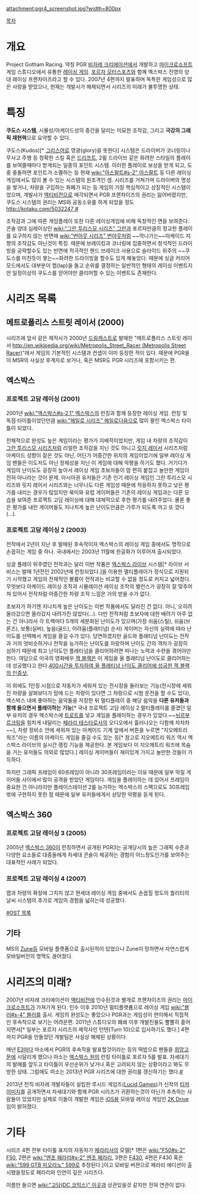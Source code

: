 attachment:pgr4_screenshot.jpg?width=800px

[[목차]]

= 개요 =
Project Gotham Racing. 약칭 PGR
[[비자레 크리에이션]]에서 개발하고 [[마이크로소프트]] 게임 스튜디오에서 유통한 [[레이싱 게임]].
[[포르자 모터스포츠]]와 함께 엑스박스 진영의 양대 레이싱 프랜차이즈라고 할 수 있다.
2007년 4편까지 발표하며 독특한 게임성으로 많은 사랑을 받았으나, 현재는 개발사가 해체되면서 시리즈의 미래가 불투명한 상태.

= 특징 =
'''쿠도스 시스템''', 시뮬성/아케이드성의 중간을 달리는 미묘한 조작감, 그리고 '''극강의 그래픽 재현력'''으로 요약할 수 있다.

쿠도스(Kudos)[* [[그리스어]]로 영광(glory)을 뜻한다] 시스템은 드라이버가 코너링이나 무사고 주행 등 정확한 스킬 혹은 [[드리프트]], 2휠 드라이브 같은 화려한 스타일의 플레이를 보여줄때마다 받게되는 일종의 포인트 시스템. 이러한 플레이로 보상을 받게 되고, 도중 충돌하면 포인트가 소멸하는 등 현재 [[wiki:"아스팔트#s-2" 아스팔트]] 등 다른 레이싱 게임에서도 많이 볼 수 있는 시스템의 원조격인 셈. 시리즈를 거쳐가며 드라이버의 명성을 쌓거나, 차량을 구입하는 화폐가 되는 등 게임의 가장 핵심적이고 상징적인 시스템이었으며, 개발사가 [[액티비전]]으로 매각되면서 PGR 프랜차이즈의 권리는 잃어버렸지만, 쿠도스 시스템의 권리는 MS와 공동소유를 하게 되었을 정도[[http://kotaku.com/5032247 #]]

조작감과 그에 따른 게임플레이 또한 다른 레이싱게임에 비해 독창적인 면을 보여준다. 콘솔 양대 심레이싱인 [[wiki:"그란 투리스모 시리즈" 그란]]과 포르자만큼의 정교한 플레이를 요구하지 않는 반면에 [[wiki:"번아웃 시리즈" 번아웃]]처럼 ~~막나가는~~아케이드 지향의 조작감도 아닌것이 특징. 때문에 브레이킹과 코너링에 집중하면서 정석적인 드라이빙을 공략할수도 있는 반면에 적극적인 핸드 브레이크 사용으로 슬라이드 위주의 ~~쿠도스를 미친듯이 쌓는~~화려한 드라이빙을 할수도 있게 해놓았다. 때문에 싱글 커리어모드에서도 대부분이 랩(lap)을 돌고 순위를 결정하는 일반적인 형태의 레이싱 이벤트지만 일정이상의 쿠도스를 얻어야만 클리어할 수 있는 이벤트도 존재한다.

= 시리즈 목록 =
== 메트로폴리스 스트릿 레이서 (2000) ==
시리즈에 앞서 같은 제작사가 2000년 [[드림캐스트]]로 발매한 "메트로폴리스 스트릿 레이서 [[http://en.wikipedia.org/wiki/Metropolis_Street_Racer (Metropolis Street Racer)]]"에서 게임의 기본적인 시스템과 컨셉이 이미 등장한 적이 있다. 때문에 PGR을 이 MSR의 사실상 후계자로 보거나, 혹은 MSR도 PGR 시리즈에 포함시키는 편.

== 엑스박스 ==
=== 프로젝트 고담 레이싱 (2001) ===
2001년 [[wiki:"엑스박스#s-2.1" 엑스박스]]의 런칭과 함께 등장한 레이싱 게임. 런칭 및 독점 타이틀이었던만큼 [[wiki:"헤일로 시리즈" 헤일로]]다음으로 많이 팔린 엑스박스 타이틀이 되었다.

전체적으로 완성도 높은 게임이라는 평가가 지배적이었지만, 게임 내 차량의 조작감이 [[그란 투리스모 시리즈]]처럼 리얼한 조작감을 지닌 것도 아니고 [[릿지 레이서]] 시리즈처럼 아케이드 성향이 짙은 것도 아닌, 어딘가 어중간한 위치의 게임이었기에 일부 레이싱 게임 팬들은 이도저도 아닌 정체성을 지닌 이 게임에 대해 악평을 하기도 했다. 거기다가 게임의 난이도도 굉장히 높아서 레이싱 게임 초보자들이 맘 편히 붙잡고 놀만한 게임이 전혀 아니라는 것이 문제. 아시아권 유저들은 기존 인기 레이싱 게임인 그란 투리스모 시리즈와 릿지 레이서 시리즈와는 너무나도 다른 게임성 때문에 적응하지 못하고 낮은 평가를 내리는 경우가 많았지만 북미와 유럽 게이머들은 기존의 레이싱 게임과는 다른 모습을 보여준 프로젝트 고담 레이싱에 대해 대체적으로 후한 평가를 내려주었다. 물론 좋은 평가를 내런 게이머들도 지나치게 높은 난이도만큼은 가루가 되도록 까고 또 깠다(...).

=== 프로젝트 고담 레이싱 2 (2003) ===
전작에서 2년이 지난 후 발매된 후속작이자 엑스박스의 레이싱 게임 중에서도 명작으로 손꼽히는 게임 중 하나. 국내에서는 2003년 11월에 한글화가 이루어져 출시되었다.

싱글 플레이 위주였던 전작과는 달리 이번 작품은 [[엑스박스 라이브]] 시스템[* 라이브 서비스는 발매 1년전인 2002년에 런칭되었다.]을 이용한 멀티플레이가 정식으로 지원되기 시작했고 게임의 전체적인 볼륨이 전작과는 비교할 수 없을 정도로 커지고 넓어졌다. 무엇보다 아케이드 레이싱 조작과 시뮬레이션 레이싱 조작의 밸런스가 굉장히 잘 맞추어져 있어서 전작처럼 어중간한 차량 조작 느낌은 거의 받을 수가 없다.

초보자가 하기엔 지나치게 높은 난이도는 이번 작품에서도 달라진 건 없다. 아니, 오히려 올라갔으면 올라갔지 내려가진 않았다(...). 다만 전작처럼 초보자에 대한 배려가 아주 없는 건 아니라서 각 트랙마다 5개의 세분화된 난이도가 있으며(가장 쉬움(스틸), 쉬움(브론즈), 보통(실버), 높음(골드), 어려움(플래티넘) 순서) 게이머는 자신의 실력에 따라 난이도를 선택해서 게임을 즐길 수가 있다. 당연하겠지만 골드와 플래티넘 난이도는 전작과 거의 엇비슷하거나 전작을 능가하는 난이도를 자랑하며 난이도 간의 격차가 굉장히 심하기 때문에 최고 난이도인 플래티넘을 클리어하려면 피나는 노력과 수련을 겪어야만 한다. 여담으로 미국의 영화배우 [[잭 블랙]]은 이 게임을 올 플래티넘 난이도로 클리어하는데 성공했다고 한다.[http://rigvedawiki.net/r1/wiki.php/%ED%94%84%EB%A1%9C%EC%A0%9D%ED%8A%B8%20%EA%B3%A0%EB%8B%B4%20%EB%A0%88%EC%9D%B4%EC%8B%B1%20%EC%8B%9C%EB%A6%AC%EC%A6%88?action=download&value=PGR2Clear_JackBlack.jpg 400시간을 투자하여 올 플래티넘 난이도 클리어에 성공한 잭 블랙의 인증샷.]

이 외에도 1인칭 시점으로 자동차가 세워져 있는 전시장을 둘러보는 기능(전시장에 세워진 차량을 살펴보다가 맘에 드는 차량이 있다면 그 챠랑으로 시범 운전을 할 수도 있다), 엑스박스 내에 좋아하는 음악들을 저장한 뒤 멀티플레이 중 해당 음악을 '''다른 유저들과 함께 들으면서 플레이하는 기능'''[* 국내 프로젝트 고담 레이싱 2 멀티플레이를 즐겼던 일부 유저의 경우 엑스박스에 [[트로트]]를 넣고 게임을 플레이하는 경우가 있었다.~~[[뉘르부르크링]]을 힘차게 내달리는 [[페라리 테스타로사]]의 오디오에서 흘러나오는 다함께 차차차~~], 차량 정비소 안에 세워져 있는 아케이드 기계 앞에서 버튼을 누르면 "지오메트리 워즈"라는 이름의 아케이드 게임을 즐길 수도 있는 등[* 참고로 지오메트리 워즈 역시 엑스박스 라이브의 실시간 랭킹 기능을 제공한다. 본 게임보다 이 지오메트리 워즈에 목숨을 거는 유저들도 의외로 많았다.] 레이싱 게이머들이 재미있게 가지고 놀만한 것들이 가득하다.

하지만 그래픽 프레임이 60프레임이 아니라 30프레임이라는 이유 때문에 일부 악질 게이머들 사이에서 많이 공격을 받았던 게임이다. 게임을 플레이하는 데 있어서 프레임이 중요한 건 아니라지만 플레이스테이션 2를 능가하는 엑스박스의 스펙으로도 30프레임 밖에 구현하지 못한 점 때문에 일부 유저들에게서 상당한 악평을 듣게 된다.

== 엑스박스 360 ==
=== 프로젝트 고담 레이싱 3 (2005) ===
2005년 [[엑스박스 360]]이 런칭하면서 공개된 PGR3는 공개당시의 높은 그래픽 수준과 다양한 요소들로 대중들에게 차세대 콘솔이 제공하는 경험이 어느정도인가를 보여주는 대표적인 사례가 되었다.

=== 프로젝트 고담 레이싱 4 (2007) ===
맵과 차량의 확장에 그치치 않고 현세대 레이싱 게임 중에서도 손꼽힐 정도의 퀄리티의 날씨 시스템의 추가로 게임의 경험을 넓히는데 성공했다.

[http://www.eurogamer.net/articles/pgr4-soundtrack-listing #OST 목록]
== 기타 ==
MS의 [[Zune]]등 모바일 플랫폼으로 출시된적이 있었으나 Zune이 망하면서 자연스럽게 모바일버전의 명맥도 끊어졌다.
= 시리즈의 미래? =
2007년 비자레 크리에이션이 [[액티비전]]에 인수된것과 별개로 프랜차이즈의 권리는 [[마이크로소프트]]가 가져가게 된다.
인수 이후 2010년 멀티플랫폼으로 레이싱 게임 [[wiki:"블러#s-4" 블러]]를 출시. 게임의 완성도는 좋았으나 PGR과는 게임성이  판이해서 직접적인 후속작으로 보기는 어려운편. 2011년 스튜디오의 폐쇄 이후 개발진들도 뿔뿔히 흩어지면서[* 일부는 포르자 시리즈의 제작사인 턴텐(Turn 10)으로 입사하기도 했다.] 4편까지 PGR을 만들었던 개발팀은 사실상 해체된 상황이다.

매년 [[E3]]마다 마소에서 PGR의 후속작을 발표할것이라는 등의 떡밥으로 팬들을 [[희망고문]]에 시달리게 했으나 마소는 [[엑스박스 원]]의 런칭 타이틀로 포르자 5를 발표. 차세대기의 발매를 앞두고 타이틀이 우선순위가 낮거나 혹은 고려되지 않는 상황이라고 봐도 무방한 상태. 그럼에도 마소는 2013년 PGR 시리즈에 대한 권리를 갱신하기는 했다.[http://www.trademarkia.com/project-gotham-racing-78063844.html #]

2013년 전직 비자레 개발자들이 설립한 루시드 게임즈[http://www.lucidgames.co.uk (Lucid Games)]가 신작의 [http://images.vg247.com/current//2013/02/Project-Gotham-5-London.png 티저 이미지]를 공개하면서 차세대기와 함께 PGR 시리즈가 귀환하는것이 아닌가 추측하는 사람들이 있었지만 실제로 이들이 개발한 게임은 [[iOS]]용 모바일 레이싱 게임인 [http://www.lucidgames.co.uk/product/2kdrive/ 2K Drive]임이 밝혀졌다.
= 기타 =
시리즈 4편 전부 타이틀 표지의 자동차가 [[페라리]]사의 모델[* 1편은 [[wiki:"F50#s-2" F50]], 2편은 [[wiki:"엔초 페라리#s-2" 엔초 페라리]], 3편은 [[F430]], 4편은 F430 혹은 [[wiki:"599 GTB 피오라노" 599]]로 추정된다.]이고 모바일 버젼으로 페라리 에디션이 출시됐을정도로 페라리와 인연이 깊은 시리즈다.

이름만 들으면 [[wiki:"고담(DC 코믹스)" 이곳]]과 상관있을것 같지만 전혀 연관이 없다.
